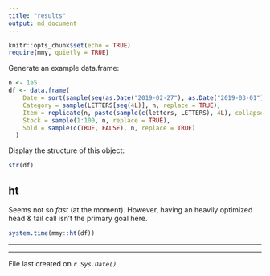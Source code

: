 ```yaml
---
title: "results"
output: md_document
---
```


```r
knitr::opts_chunk$set(echo = TRUE)
require(mmy, quietly = TRUE)
```

Generate an example data.frame:
```r
n <- 1e5
df <- data.frame(
    Date = sort(sample(seq(as.Date("2019-02-27"), as.Date("2019-03-01"), by = "day"), n, replace = TRUE)),
    Category = sample(LETTERS[seq(4L)], n, replace = TRUE),
    Item = replicate(n, paste(sample(c(letters, LETTERS), 4L), collapse = "")),
    Stock = sample(1:100, n, replace = TRUE),
    Sold = sample(c(TRUE, FALSE), n, replace = TRUE)
  )
```

Display the structure of this object:
```r
str(df)
```

## ht

Seems not so *fast* (at the moment). However, having an heavily optimized head & tail call isn't the primary goal here.
```r
system.time(mmy::ht(df))
```

---

---

File last created on *`r Sys.Date()`*
